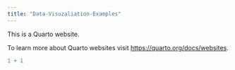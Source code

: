 ```yaml
---
title: "Data-Visuzaliation-Examples"
---
```


This is a Quarto website.

To learn more about Quarto websites visit <https://quarto.org/docs/websites>.

```r
1 + 1
```
